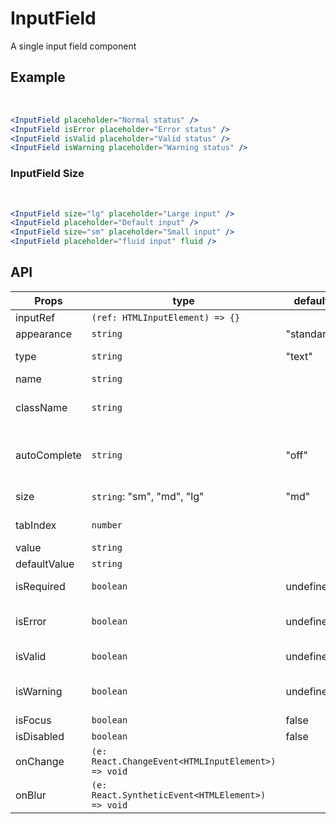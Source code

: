 
# InputField

A single input field component

## Example

<InputField placeholder="Normal status" />
&nbsp;&nbsp;
<InputField isError placeholder="Error status" />
&nbsp;&nbsp;
<InputField isValid placeholder="Valid status" />
&nbsp;&nbsp;
<InputField isWarning placeholder="Warning status" />

```jsx
<InputField placeholder="Normal status" />
<InputField isError placeholder="Error status" />
<InputField isValid placeholder="Valid status" />
<InputField isWarning placeholder="Warning status" />
```

### InputField Size

<InputField size="lg" placeholder="Large input" />
&nbsp;&nbsp;
<InputField placeholder="Default input" />
&nbsp;&nbsp;
<InputField size="sm" placeholder="Small input" />
&nbsp;&nbsp;
<InputField placeholder="fluid input" fluid />

```jsx
<InputField size="lg" placeholder="Large input" />
<InputField placeholder="Default input" />
<InputField size="sm" placeholder="Small input" />
<InputField placeholder="fluid input" fluid />
```

## API

| Props        | type                                               | default    | description                   |
| ------------ | -------------------------------------------------- | ---------- | ----------------------------- |
| inputRef     | `(ref: HTMLInputElement) => {}`                    |            | input refs                    |
| appearance   | `string`                                           | "standard" |                               |
| type         | `string`                                           | "text"     | html input type               |
| name         | `string`                                           |            | field name                    |
| className    | `string`                                           |            | class name of input field     |
| autoComplete | `string`                                           | "off"      | control browser auto complete |
| size         | `string`: "sm", "md", "lg"                         | "md"       | size of input field           |
| tabIndex     | `number`                                           |            | tabindex order                |
| value        | `string`                                           |            | input value                   |
| defaultValue | `string`                                           |            |                               |
| isRequired   | `boolean`                                          | undefined  | required field                |
| isError      | `boolean`                                          | undefined  | error status of input value   |
| isValid      | `boolean`                                          | undefined  | input value validate          |
| isWarning    | `boolean`                                          | undefined  | warn status of input value    |
| isFocus      | `boolean`                                          | false      |                               |
| isDisabled   | `boolean`                                          | false      |                               |
| onChange     | `(e: React.ChangeEvent<HTMLInputElement>) => void` |            |                               |
| onBlur       | `(e: React.SyntheticEvent<HTMLElement>) => void`   |            |                               |
